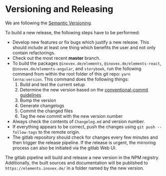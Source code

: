 
<Meta title="Docs/Contributing/Versioning and Releasing" />

# Versioning and Releasing

We are following the [Semantic Versioning](https://semver.org/).

To build a new release, the following steps have to be performed:

- Develop new features or fix bugs which justify a new release. This should include at least one thing which benefits the user and not only contain refactorings.
- Check out the most recent **master** branch.
- To build the packages `@inovex.de/elements`, `@inovex.de/elements-react`, `@inovex.de/elements-angular`, and `storybook`, run the following command from within the root folder of this git repo: `yarn lerna:version`. This command does the following things:
  1. Build and test the current setup
  2. Determine the new version based on the [conventional-commit guidelines](https://www.conventionalcommits.org/en/v1.0.0/)
  3. Bump the version
  4. Generate changelogs
  5. Commit the changed files
  6. Tag the new commit with the new version number
- Always check the contents of `Changelog.md` and version number.
- If everything appears to be correct, push the changes using `git push --follow-tags` to the remote origin.
- The gitlab repository should check for changes every few minutes and then trigger the release pipeline. If the release is urgent, the mirroring process can also be initiated via the gitlab Web UI.

The gitlab pipeline will build and release a new version in the NPM registry. Additionally, the built sources and documentation will be published to `https://elements.inovex.de/` in a folder named by the new version.
